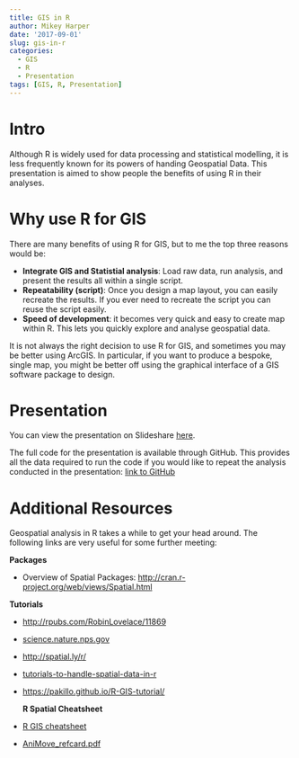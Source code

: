 ```yaml
---
title: GIS in R
author: Mikey Harper
date: '2017-09-01'
slug: gis-in-r
categories:
  - GIS
  - R
  - Presentation
tags: [GIS, R, Presentation]
---
```



# Intro

Although R is widely used for data processing and statistical modelling, it is less frequently known for its powers of handing Geospatial Data. This presentation is aimed to show people the benefits of using R in their analyses.

# Why use R for GIS

There are many benefits of using R for GIS, but to me the top three reasons would be:

- **Integrate GIS and Statistial analysis**: Load raw data, run analysis, and present the results all within a single script. 
- **Repeatability (script)**: Once you design a map layout, you can easily recreate the results. If you ever need to recreate the script you can reuse the script easily.
- **Speed of development**: it becomes very quick and easy to create map within R. This lets you quickly explore and analyse geospatial data.

It is not always the right decision to use R for GIS, and sometimes you may be better using ArcGIS. In particular, if you want to produce a bespoke, single map, you might be better off using the graphical interface of a GIS software package to design. 

# Presentation

You can view the presentation on Slideshare [here](https://speakerdeck.com/mharper/geospatial-data-in-r).

The full code for the presentation is available through GitHub. This provides all the data required to run the code if you would like to repeat the analysis conducted in the presentation: [link to GitHub](https://github.com/mikey-harper/R-geospatial-course) 

<script async class="speakerdeck-embed" data-id="a4bedcfc110441088df256fe11e2ab46" data-ratio="1.33333333333333" src="//speakerdeck.com/assets/embed.js"></script>

# Additional Resources

Geospatial analysis in R takes a while to get your head around. The following links are very useful for some further meeting:

**Packages**

- Overview of Spatial Packages: [http://cran.r-project.org/web/views/Spatial.html](http://cran.r-project.org/web/views/Spatial.html)

**Tutorials**

- [http://rpubs.com/RobinLovelace/11869](http://rpubs.com/RobinLovelace/11869)
- [science.nature.nps.gov](http://science.nature.nps.gov/im/datamgmt/statistics/r/advanced/spatial.cfm)
- [http://spatial.ly/r/](http://spatial.ly/r/)
- [tutorials-to-handle-spatial-data-in-r](http://gis.stackexchange.com/questions/45327/tutorials-to-handle-spatial-data-in-r)
- [https://pakillo.github.io/R-GIS-tutorial/]( https://pakillo.github.io/R-GIS-tutorial/)
  
  **R Spatial Cheatsheet**

- [R GIS cheatsheet](http://www.maths.lancs.ac.uk/~rowlings/Teaching/UseR2012/cheatsheet.html)
- [AniMove_refcard.pdf](https://github.com/wegmann/RSdocs/releases/download/May2014_spatial/AniMove_refcard.pdf)
